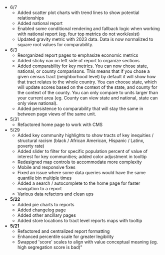 
* 6/7
  * Added scatter plot charts with trend lines to show potential relationships
  * Added national report
  * Enabled some conditional rendering and fallback logic when working with national report (eg. four top metrics do not work/exist)
  * Updated gravity metric with 2023 data. Data is now normalized to square root values for comparability.
* 6/3
  * Reorganized report pages to emphasize economic metrics
  * Added sticky nav on left side of report to organize sections
  * Added comparability for key metrics. You can now chose state, national, or county comparisons. This means that if you chose a given census tract (neighborhood level) by default it will show how that tract relates to the whole country. You can choose state, which will update scores based on the context of the state, and county for the context of the county. You can only compare to units larger than your current area (eg. County can view state and national, state can only view national).
  * Added persistence to comparability that will stay the same in between page views of the same unit.
* 5/31
  * Refactored home page to work with CMS
* 5/29
  * Added key community highlights to show tracts of key inequities / structural racism (black / African American, Hispanic / Latinx, poverty rate)
  * Added slider to filter for specific population percent of value of interest for key communities; added color adjustment in tooltip
  * Redesigned map controls to accommodate more complexity
  * Mobile and responsive fixes
  * Fixed an issue where some data queries would have the same quantile bin multiple times
  * Added a search / autocomplete to the home page for faster navigation to a report
  * Various data refactors and clean ups
* **5/22**
  * Added pie charts to reports
  * Added changelog page
  * Added other ancillary pages
  * Added store locations to tract level reports maps with tooltip
* **5/21**
  * Refactored and centralized report formatting
  * Enhanced percentile scale for greater legibility
  * Swapped 'score' scales to align with value conceptual meaning (eg. high segregation score is bad)"
